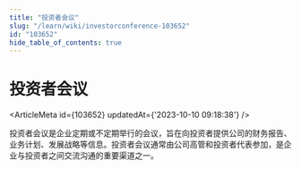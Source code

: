 ```yaml
---
title: "投资者会议"
slug: "/learn/wiki/investorconference-103652"
id: "103652"
hide_table_of_contents: true
---
```



# 投资者会议

<ArticleMeta id={103652} updatedAt={'2023-10-10 09:18:38'} />
<div className='border-solid border-b border-t-0 my-4 border-[var(--ifm-color-gray-300)]' />

投资者会议是企业定期或不定期举行的会议，旨在向投资者提供公司的财务报告、业务计划、发展战略等信息。投资者会议通常由公司高管和投资者代表参加，是企业与投资者之间交流沟通的重要渠道之一。
